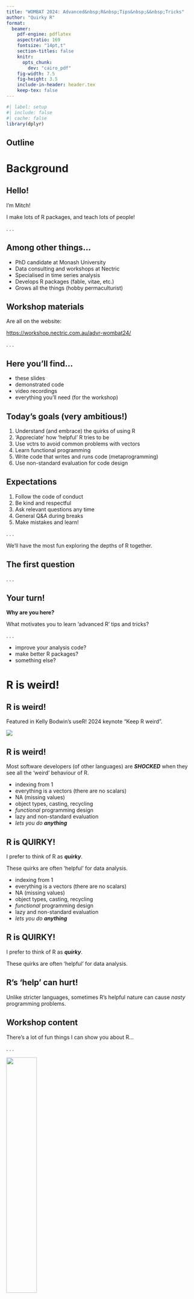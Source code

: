 ```yaml
---
title: "WOMBAT 2024: Advanced&nbsp;R&nbsp;Tips&nbsp;&&nbsp;Tricks"
author: "Quirky R"
format:
  beamer:
    pdf-engine: pdflatex
    aspectratio: 169
    fontsize: "14pt,t"
    section-titles: false
    knitr:
      opts_chunk:
        dev: "cairo_pdf"
    fig-width: 7.5
    fig-height: 3.5
    include-in-header: header.tex
    keep-tex: false
---
```


```r
#| label: setup
#| include: false
#| cache: false
library(dplyr)
```

## Outline

\vspace*{0.4cm}
\tableofcontents

# Background

## Hello!

I'm Mitch!

I make lots of R packages, and teach lots of people!

. . .

::: {.callout-note icon=false}
## Among other things...

- PhD candidate at Monash University
- Data consulting and workshops at Nectric
- Specialised in time series analysis
- Develops R packages (fable, vitae, etc.)
- Grows all the things (hobby permaculturist)
:::


## Workshop materials

Are all on the website:

<https://workshop.nectric.com.au/advr-wombat24/>

. . .

:::{.callout-note}
## Here you'll find...

* these slides
* demonstrated code
* video recordings
* everything you'll need (for the workshop)
:::


## Today's goals (very ambitious!)

1. Understand (and embrace) the quirks of using R
2. 'Appreciate' how 'helpful' R tries to be
3. Use vctrs to avoid common problems with vectors
4. Learn functional programming
5. Write code that writes and runs code (metaprogramming)
6. Use non-standard evaluation for code design

## Expectations

1. Follow the code of conduct
2. Be kind and respectful
3. Ask relevant questions any time
4. General Q&A during breaks
5. Make mistakes and learn!

. . .

:::{.callout-note title="Ask lots of questions!"}

We'll have the most fun exploring the depths of R together.
:::

## The first question

. . .

::: {.callout-caution}

## Your turn!

**Why are you here?**

What motivates you to learn 'advanced R' tips and tricks?

:::

. . .

::: {.incremental}
* improve your analysis code?
* make better R packages?
* something else?
:::


# R is weird!

## R is weird!

Featured in Kelly Bodwin's useR! 2024 keynote "Keep R weird".

[![](resources/keynote.png)](https://www.youtube.com/watch?v=KOQBfC1WPwM)

## R is weird!

Most software developers (of other languages) are ***SHOCKED*** when they see all the 'weird' behaviour of R.

::: {.incremental}
* indexing from 1
* everything is a vectors (there are no scalars)
* NA (missing values)
* object types, casting, recycling
* *functional* programming design
* lazy and non-standard evaluation
* *lets you do **anything***
:::


## R is QUIRKY!

I prefer to think of R as ***quirky***. 

These quirks are often 'helpful' for data analysis.

::: {.incremental}
* indexing from 1
* everything is a vectors (there are no scalars)
* NA (missing values)
* object types, casting, recycling
* *functional* programming design
* lazy and non-standard evaluation
* *lets you do **anything***
:::


## R is QUIRKY!

I prefer to think of R as ***quirky***. 

These quirks are often 'helpful' for data analysis.

::: {.callout-important}
## R's 'help' can hurt!

Unlike stricter languages, sometimes R's helpful nature can cause *nasty* programming problems.
:::

## Workshop content

There's a lot of fun things I can show you about R...

. . .

![](resources/alignment.png){width=40%}


## Workshop content

::: {.callout-important}
## Chaotic evil

We can explore the 'dark side' and produce truly evil code...
:::

. . .

::: {.callout-tip}
## Lawful good
Or create lovely code which effortlessly solves problems.
:::

## The dark side

\full{resources/vader.jpg}

## The dark side

R let's you do *almost* **anything**!

. . .

This includes (figuratively) shooting yourself in the foot.

. . .

::: {.incremental}
* active bindings
* changing R itself
* <https://github.com/romainfrancois/evil.R/>
* `attach(structure(list(), class = "UserDefinedDatabase"))`
:::

## Workshop content

Today we'll learn **useful** tips and tricks for R.

* Avoid common mistakes
* Use powerful features

. . .


This workshop will focus on three R-centric topics:

* Vectorisation
* Functional programming
* Non-standard evaluation

## Workshop content

:::{.callout-tip}
## Textbook reference

Much more Advanced R can be found in Hadley Wickham's Advanced R book. It's freely available online here:

<https://adv-r.hadley.nz/>
:::

# Vectorisation

## Vectorisation

R's design around vectors is perfect for data.

Vectors are objects which store data (several datum) together.


::: {.callout-caution}

## Your turn!

What *types* of vectors ('data') do we have?
:::

## Types of vectors

There are two types of vectors in R:

* Atomic (single-type)
* List (mixed-type)

## Types of vectors

::: {.callout-caution}

## Your turn!

Which of the following vectors are 'atomic' in R?

* Random numbers
* Today's date
* A dataset (data.frame)
* A matrix
* $\sqrt{-1}$ (a complex number)
* `NULL`
:::

## Subsetting vectors: `x[i]`

\fontsize{10}{10}\sf
```r
letters

# What's the 13th letter?
letters[13L]

# What's the last letter?
letters[length(letters)]
```

## Subsetting vectors: `x[i]`

\fontsize{10}{10}\sf

Remember: indexing starts at 1!

```r
letters[0L]
```

. . .

::: {.callout-tip}
## Negative indices

Remember: R is weird!

\fontsize{10}{10}\sf
```r
letters[-1L]
```
:::


## Subsetting vectors: `x[i]`

\fontsize{10}{10}\sf
```r
# What's the first three letters?
letters[1:3]
```

\fontsize{14}{14}\sf
. . .

::: {.callout-caution}
## Safe sequences

Using `1:n` is unsafe in general code. `seq_len(n)` is safer.

\fontsize{10}{10}\sf
```r
# What's the first 'zero' letters?
n <- 0
letters[1:n]
letters[seq_len(n)]
```
:::


## Subsetting vectors: `x[i, j]`

When subsetting matrices (or arrays) we use multiple indices.

```r
# Get the first row and third column
volcano[1L,3L]
```

. . .

::: {.callout-caution}
## Subsetting simplification

By default R will simplify matrices/arrays into 1-d vectors.

It's often safer to prevent this with `drop = FALSE`.
:::


## Subsetting vectors: `x[i, j]`

\fontsize{10}{10}\sf
```r
# What's the first column?
volcano[,1L]

# But with keeping the matrix
# (empty arguments for positioning is also quirky!)
volcano[,1L,drop=FALSE]
```
:::


## Subsetting vectors: `x[[i]]`

::: {.callout-caution}

## Your turn!

**What's the difference between x[i] and x[[i]]?**

This code gives the same result...

\fontsize{10}{10}\sf
```r
letters[13L]
letters[[13L]]
```
:::


## Subsetting (list) vectors: `x[[i]]`

`x[[i]]` is used to subset (list) vectors into their element's type.

Key differences:

* Only works for single indices `i`
* Drops the (list) structure of `x`

\fontsize{10}{10}\sf

:::{.columns}
::: {.column width="50%"}
```r
Orange[2L]
```
:::

::: {.column width="50%"}
```r
Orange[[2L]]
```
:::
:::

## Subsetting (list) vectors: `x$col`

Often we use the list vector's names for subsetting.

\fontsize{10}{10}\sf
```r
Orange$age
```

\fontsize{14}{14}\sf

This also works for `x[["col"]]`.

\fontsize{10}{10}\sf
```r
Orange[["age"]]
```


## Subsetting (list) vectors: `x$col`

Often we use the list vector's names for subsetting.


::: {.callout-caution}

## Your turn!

What happens with the following code?

```r
#| eval: false
Orange["age"]
Orange["age",]
Orange[,"age"]
```
:::


## Subsetting (list) vectors: `x$col`

::: {.callout-important}

## Caution! R's eager to please.

`Orange["age",]` should probably error, but it doesn't.
There was no rowname called "age", so it gives a 'missing' row.

What does `Orange[NA,]` do?

What about `Orange$a` and `Orange[["a"]]`? What if we also had a column called 'alpine'?
:::

## Subsetting (list) vectors: `x$col`

\placefig{13.5}{0.5}{width=2cm}{resources/tibble.png}

A tibble is stricter than `data.frame` (it also looks nicer).

By being less 'helpful', it is (a bit) safer.


::: {.callout-caution}

## Your turn!

Convert `Orange` into a tibble with `as_tibble()`, then try various subsets.
```r
#| eval: false
library(dplyr)
orange_trees <- as_tibble(Orange)
orange_trees$a
orange_trees["age",]
orange_trees[NA,]
```
:::

## Combining vectors: c(x, y)

Vectors are combined with `c()`, short for 'combine'.

```r
c(1, 2, 3)
```


::: {.callout-important}
## Confusing combinations

What happens when you combine vectors of different types?

Try it!
:::

## Combining vectors: vec_c(x, y)

\placefig{13.5}{0.5}{width=2cm}{resources/vctrs.png}

The vctrs package makes combining vectors much stricter when you use `vec_c()`.

This is used widely in tidyverse packages now, to make data analysis in the tidyverse safer than base R.


::: {.callout-caution}
## Your turn!

Use `vec_c()` from `{vctrs}` to combine different vectors.

What works, and what errors (safely)?
:::

## Casting vectors: as_*(), vec_cast()

This vector converting process is known as 'casting'.

Explicit casting with `as.numeric()`, `as.Date()` or `vec_cast()` is good practice.

. . .

::: {.callout-tip}
## Parsing data from text

It is also safer to explicitly specify column types when reading in data.

The readr package writes this code for you - just copy it!
:::

## Recycling: vec_recycle()

What happens when you use two vectors of different length?

```r
#| eval: false
x <- 1:10
b <- 2
b^x
```

. . .

```r
#| echo: false
x <- 1:10
b <- 2
b^x
```

::: {.callout-tip}
## So helpful!

R 'recycles' `b` to be the same length as `x`.

This aspect of R's vectorisation is great since we don't need to write a loop.
:::

## Recycling: vec_recycle()

What if we're calculating the revenue of fruit sales...

\fontsize{10}{10}\sf
```r
#| warning: true
fruit <- c("apple", "banana", "kiwi")
sales <- c(10, 3, 8)
price <- c(2.99, 4.39)
sales*price
```

\fontsize{14}{14}\sf
::: {.callout-important}
## Reckless recycling

R 'helpfully' recycles everything, regardless of if their lengths match. At least it warned us something was amiss!
:::

## Recycling: vec_recycle()

It is safer to only recycle length 1 vectors, which is done in the tidyverse via `vec_recycle()`. If you're ...

* writing packages recycle safely with `vec_recycle()`.

* undertaking analysis be careful of mismatched vector lengths (using data.frame/tibble helps)

::: {.callout-tip}
## Distribution statistics

The p/d/q/r functions in R are notoriously bad at recycling.

My {distributional} package has much safer behaviour.
:::

